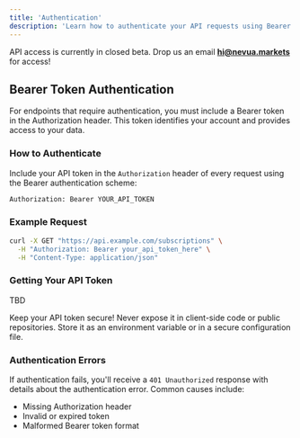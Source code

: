```yaml
---
title: 'Authentication'
description: 'Learn how to authenticate your API requests using Bearer tokens'
---
```


<Tip>API access is currently in closed beta. Drop us an email **hi@nevua.markets** for access!</Tip>

## Bearer Token Authentication

For endpoints that require authentication, you must include a Bearer token in the Authorization header. This token identifies your account and provides access to your data.

### How to Authenticate

Include your API token in the `Authorization` header of every request using the Bearer authentication scheme:

```bash
Authorization: Bearer YOUR_API_TOKEN
```

### Example Request

```bash
curl -X GET "https://api.example.com/subscriptions" \
  -H "Authorization: Bearer your_api_token_here" \
  -H "Content-Type: application/json"
```

### Getting Your API Token

TBD

<Warning>
Keep your API token secure! Never expose it in client-side code or public repositories. Store it as an environment variable or in a secure configuration file.
</Warning>

### Authentication Errors

If authentication fails, you'll receive a `401 Unauthorized` response with details about the authentication error. Common causes include:

- Missing Authorization header
- Invalid or expired token
- Malformed Bearer token format

